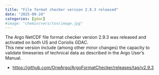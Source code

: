```yaml
---
title: "File format checker version 2.9.3 released"
date: "2025-09-24"
categories: [gdac]
#image: "chemin/vers/ton/image.jpg"
---
```

The Argo NetCDF file format checker version 2.9.3 was released and activated on both US and Coriolis GDAC.  
This new version include (among other minor changes) the capacity to validate timeseries of technical data as described in the Argo User's Manual.

- [https://github.com/OneArgo/ArgoFormatChecker/releases/tag/v2.9.3](https://github.com/OneArgo/ArgoFormatChecker/releases/tag/v2.9.3){target="_blank"}

